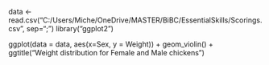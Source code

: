 data <- read.csv("C:/Users/Miche/OneDrive/MASTER/BiBC/EssentialSkills/Scorings.csv", sep=";")
library("ggplot2")

ggplot(data = data, aes(x=Sex, y = Weight)) +
geom_violin() + 
ggtitle("Weight distribution for Female and Male chickens")